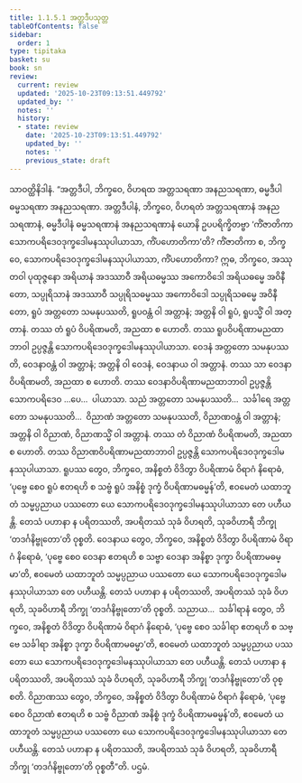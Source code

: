 ```yaml
---
title: 1.1.5.1 အတ္တဒီပသုတ္တ
tableOfContents: false
sidebar:
  order: 1
type: tipitaka
basket: su
book: sn
review:
  current: review
  updated: '2025-10-23T09:13:51.449792'
  updated_by: ''
  notes: ''
  history:
  - state: review
    date: '2025-10-23T09:13:51.449792'
    updated_by: ''
    notes: ''
    previous_state: draft
---
```



<ReviewStatus review={frontmatter.review} showDetails={true} />

<HypothesisAnnotation frontmatter={frontmatter} />

<DynamicBreadcrumb />

<Division number="43" book="sn" e="ch" v="18" p="286">

<Paragraph number="192" book="sn">
သာဝတ္ထိနိဒါနံ. “အတ္တဒီပါ, ဘိက္ခဝေ, ဝိဟရထ အတ္တသရဏာ အနညသရဏာ, ဓမ္မဒီပါ ဓမ္မသရဏာ အနညသရဏာ. အတ္တဒီပါနံ, ဘိက္ခဝေ, ဝိဟရတံ အတ္တသရဏာနံ အနညသရဏာနံ, ဓမ္မဒီပါနံ ဓမ္မသရဏာနံ အနညသရဏာနံ ယောနိ ဥပပရိက္ခိတဗ္ဗာ ‘ကိံဇာတိကာ သောကပရိဒေဝဒုက္ခဒေါမနဿုပါယာသာ, ကိံပဟောတိကာ’တိ?
</Paragraph>

<Paragraph number="193" book="sn">
ကိံဇာတိကာ စ, ဘိက္ခဝေ, သောကပရိဒေဝဒုက္ခဒေါမနဿုပါယာသာ, ကိံပဟောတိကာ? ဣဓ, ဘိက္ခဝေ, အဿုတဝါ ပုထုဇ္ဇနော အရိယာနံ အဒဿာဝီ အရိယဓမ္မဿ အကောဝိဒေါ အရိယဓမ္မေ အဝိနီတော, သပ္ပုရိသာနံ အဒဿာဝီ သပ္ပုရိသဓမ္မဿ အကောဝိဒေါ သပ္ပုရိသဓမ္မေ အဝိနီတော, ရူပံ အတ္တတော သမနုပဿတိ, ရူပဝန္တံ ဝါ အတ္တာနံ; အတ္တနိ ဝါ ရူပံ, ရူပသ္မိံ ဝါ အတ္တာနံ. တဿ တံ ရူပံ ဝိပရိဏမတိ, အညထာ စ ဟောတိ. တဿ ရူပဝိပရိဏာမညထာဘာဝါ ဥပ္ပဇ္ဇန္တိ သောကပရိဒေဝဒုက္ခဒေါမနဿုပါယာသာ. ဝေဒနံ အတ္တတော သမနုပဿတိ, ဝေဒနာဝန္တံ ဝါ အတ္တာနံ; အတ္တနိ ဝါ ဝေဒနံ, ဝေဒနာယ ဝါ အတ္တာနံ. တဿ သာ ဝေဒနာ ဝိပရိဏမတိ, အညထာ စ ဟောတိ. တဿ ဝေဒနာဝိပရိဏာမညထာဘာဝါ ဥပ္ပဇ္ဇန္တိ သောကပရိဒေဝ …ပေ…  ပါယာသာ. သညံ အတ္တတော သမနုပဿတိ…  သင်္ခါရေ အတ္တတော သမနုပဿတိ…  ဝိညာဏံ အတ္တတော သမနုပဿတိ, ဝိညာဏဝန္တံ ဝါ အတ္တာနံ; အတ္တနိ ဝါ ဝိညာဏံ, ဝိညာဏသ္မိံ ဝါ အတ္တာနံ. တဿ တံ ဝိညာဏံ ဝိပရိဏမတိ, အညထာ စ ဟောတိ. တဿ ဝိညာဏဝိပရိဏာမညထာဘာဝါ ဥပ္ပဇ္ဇန္တိ သောကပရိဒေဝဒုက္ခဒေါမနဿုပါယာသာ.
</Paragraph>

<Paragraph number="194" book="sn">
ရူပဿ တွေဝ, ဘိက္ခဝေ, အနိစ္စတံ ဝိဒိတွာ ဝိပရိဏာမံ ဝိရာဂံ နိရောဓံ, ‘ပုဗ္ဗေ စေဝ ရူပံ ဧတရဟိ စ သဗ္ဗံ ရူပံ အနိစ္စံ ဒုက္ခံ ဝိပရိဏာမဓမ္မန်’တိ, ဧဝမေတံ ယထာဘူတံ သမ္မပ္ပညာယ ပဿတော ယေ သောကပရိဒေဝဒုက္ခဒေါမနဿုပါယာသာ တေ ပဟီယန္တိ. တေသံ ပဟာနာ န ပရိတဿတိ, အပရိတဿံ သုခံ ဝိဟရတိ, သုခဝိဟာရီ ဘိက္ခု ‘တဒင်္ဂနိဗ္ဗုတော’တိ ဝုစ္စတိ. ဝေဒနာယ တွေဝ, ဘိက္ခဝေ, အနိစ္စတံ ဝိဒိတွာ ဝိပရိဏာမံ ဝိရာဂံ နိရောဓံ, ‘ပုဗ္ဗေ စေဝ ဝေဒနာ ဧတရဟိ စ သဗ္ဗာ ဝေဒနာ အနိစ္စာ ဒုက္ခာ ဝိပရိဏာမဓမ္မာ’တိ, ဧဝမေတံ ယထာဘူတံ သမ္မပ္ပညာယ ပဿတော ယေ သောကပရိဒေဝဒုက္ခဒေါမနဿုပါယာသာ တေ ပဟီယန္တိ. တေသံ ပဟာနာ န ပရိတဿတိ, အပရိတဿံ သုခံ ဝိဟရတိ, သုခဝိဟာရီ ဘိက္ခု ‘တဒင်္ဂနိဗ္ဗုတော’တိ ဝုစ္စတိ. သညာယ…  သင်္ခါရာနံ တွေဝ, ဘိက္ခဝေ, အနိစ္စတံ ဝိဒိတွာ ဝိပရိဏာမံ ဝိရာဂံ နိရောဓံ, ‘ပုဗ္ဗေ စေဝ သင်္ခါရာ ဧတရဟိ စ သဗ္ဗေ သင်္ခါရာ အနိစ္စာ ဒုက္ခာ ဝိပရိဏာမဓမ္မာ’တိ, ဧဝမေတံ ယထာဘူတံ သမ္မပ္ပညာယ ပဿတော ယေ သောကပရိဒေဝဒုက္ခဒေါမနဿုပါယာသာ တေ ပဟီယန္တိ. တေသံ ပဟာနာ န ပရိတဿတိ, အပရိတဿံ သုခံ ဝိဟရတိ, သုခဝိဟာရီ ဘိက္ခု ‘တဒင်္ဂနိဗ္ဗုတော’တိ ဝုစ္စတိ. ဝိညာဏဿ တွေဝ, ဘိက္ခဝေ, အနိစ္စတံ ဝိဒိတွာ ဝိပရိဏာမံ ဝိရာဂံ နိရောဓံ, ‘ပုဗ္ဗေ စေဝ ဝိညာဏံ ဧတရဟိ စ သဗ္ဗံ ဝိညာဏံ အနိစ္စံ ဒုက္ခံ ဝိပရိဏာမဓမ္မန်’တိ, ဧဝမေတံ ယထာဘူတံ သမ္မပ္ပညာယ ပဿတော ယေ သောကပရိဒေဝဒုက္ခဒေါမနဿုပါယာသာ တေ ပဟီယန္တိ. တေသံ ပဟာနာ န ပရိတဿတိ, အပရိတဿံ သုခံ ဝိဟရတိ, သုခဝိဟာရီ ဘိက္ခု ‘တဒင်္ဂနိဗ္ဗုတော’တိ ဝုစ္စတီ”တိ.

</Paragraph>
</Division>

<Paragraph number="195" type="center" book="sn">
ပဌမံ.
</Paragraph>